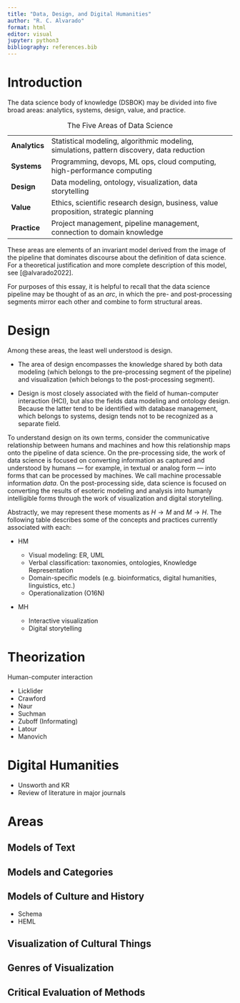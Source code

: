 ```yaml
---
title: "Data, Design, and Digital Humanities"
author: "R. C. Alvarado"
format: html
editor: visual
jupyter: python3
bibliography: references.bib
---
```


# Introduction

The data science body of knowledge (DSBOK) may be divided into five broad areas: analytics, systems, design, value, and practice.

|               |                                                                                            |
|---------------|--------------------------------------------------------------------------------------------|
| **Analytics** | Statistical modeling, algorithmic modeling, simulations, pattern discovery, data reduction |
| **Systems**   | Programming, devops, ML ops, cloud computing, high-performance computing                   |
| **Design**    | Data modeling, ontology, visualization, data storytelling                                  |
| **Value**     | Ethics, scientific research design, business, value proposition, strategic planning        |
| **Practice**  | Project management, pipeline management, connection to domain knowledge                    |

: The Five Areas of Data Science

These areas are elements of an invariant model derived from the image of the pipeline that dominates discourse about the definition of data science. For a theoretical justification and more complete description of this model, see [@alvarado2022].

For purposes of this essay, it is helpful to recall that the data science pipeline may be thought of as an *arc*, in which the pre- and post-processing segments mirror each other and combine to form structural areas.

# Design

Among these areas, the least well understood is [design]{style="keyword"}.

-   The area of design encompasses the knowledge shared by both data modeling (which belongs to the pre-processing segment of the pipeline) and visualization (which belongs to the post-processing segment).

-   Design is most closely associated with the field of human-computer interaction (HCI), but also the fields data modeling and ontology design. Because the latter tend to be identified with database management, which belongs to [systems]{style="keyword"}, design tends not to be recognized as a separate field.

To understand design on its own terms, consider the communicative relationship between humans and machines and how this relationship maps onto the pipeline of data science. On the pre-processing side, the work of data science is focused on converting information as captured and understood by humans --- for example, in textual or analog form --- into forms that can be processed by machines. We call machine processable information *data*. On the post-processing side, data science is focused on converting the results of esoteric modeling and analysis into humanly intelligible forms through the work of visualization and digital storytelling.

Abstractly, we may represent these moments as $H \rightarrow M$ and $M \rightarrow H$. The following table describes some of the concepts and practices currently associated with each:

-   HM

    -   Visual modeling: ER, UML
    -   Verbal classification: taxonomies, ontologies, Knowledge Representation
    -   Domain-specific models (e.g. bioinformatics, digital humanities, linguistics, etc.)
    -   Operationalization (O16N)

-   MH

    -   Interactive visualization
    -   Digital storytelling

# Theorization

Human-computer interaction

-   Licklider
-   Crawford
-   Naur
-   Suchman
-   Zuboff (Informating)
-   Latour
-   Manovich

# Digital Humanities

-   Unsworth and KR
-   Review of literature in major journals

# Areas

## Models of Text

## Models and Categories

## Models of Culture and History

-   Schema
-   HEML

## Visualization of Cultural Things

## Genres of Visualization

## Critical Evaluation of Methods
